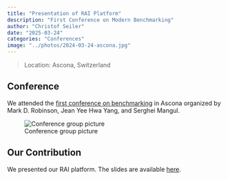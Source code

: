 ```yaml
---
title: "Presentation of RAI Platform"
description: "First Conference on Modern Benchmarking"
author: "Christof Seiler"
date: "2025-03-24"
categories: "Conferences"
image: "../photos/2024-03-24-ascona.jpg"
---
```


> Location: Ascona, Switzerland\

## Conference

We attended the [first conference on benchmarking](https://sites.google.com/view/ascona2025) in Ascona organized by Mark D. Robinson, Jean Yee Hwa Yang, and Serghei Mangul.

![Conference group picture](../photos/2024-03-24-ascona.jpg)

## Our Contribution

We presented our RAI platform. The slides are available [here](https://doi.org/10.5281/zenodo.15117913).
